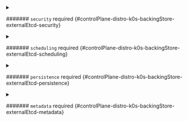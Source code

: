 

<PartialEnabled />


<PartialImage />


<PartialReplicas />



<details className="config-field" data-expandable="true">
<summary>

####### `security` <span className="config-field-required" data-required="false">required</span> <span className="config-field-type"></span> <span className="config-field-default"></span> <span className="config-field-enum"></span> {#controlPlane-distro-k0s-backingStore-externalEtcd-security}



</summary>

<PartialSecurityreference />


</details>



<details className="config-field" data-expandable="true">
<summary>

####### `scheduling` <span className="config-field-required" data-required="false">required</span> <span className="config-field-type"></span> <span className="config-field-default"></span> <span className="config-field-enum"></span> {#controlPlane-distro-k0s-backingStore-externalEtcd-scheduling}



</summary>

<PartialSchedulingreference />


</details>



<details className="config-field" data-expandable="true">
<summary>

####### `persistence` <span className="config-field-required" data-required="false">required</span> <span className="config-field-type"></span> <span className="config-field-default"></span> <span className="config-field-enum"></span> {#controlPlane-distro-k0s-backingStore-externalEtcd-persistence}



</summary>

<PartialPersistencereference />


</details>



<details className="config-field" data-expandable="true">
<summary>

####### `metadata` <span className="config-field-required" data-required="false">required</span> <span className="config-field-type"></span> <span className="config-field-default"></span> <span className="config-field-enum"></span> {#controlPlane-distro-k0s-backingStore-externalEtcd-metadata}



</summary>

<PartialMetadatareference />


</details>
